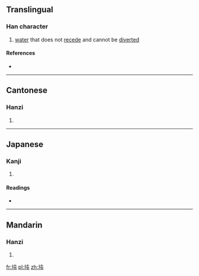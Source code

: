 ==Translingual==

===Han character===
{{Han char|rn=32|rad=土|as=04|sn=7|four=4511<sub>7</sub>|canj=土心山 (GPU)|ids=⿰[[土]][[屯]]}}

#  [[water]] that does not [[recede]] and cannot be [[divert]]ed

====References====
* {{Han ref|kx=0225.060|dkj=04923|dj=0459.260|hdz=10422.050|uh=5749|ud=22345|bh=CAAD|bd=51885}}

----

==Cantonese==

===Hanzi===
{{yue-hanzi|jyut=|y=tyun4}}

# {{defn|lang=yue|sort=土04}}

----

==Japanese==

===Kanji===
{{ja-kanji|grade=|rs=土04}}

# {{defn|lang=ja|sort=土04}}

====Readings====
* {{ja-readings|on=[[とん]] (ton), [[どん]] (don)|kun=[[ふさぐ]] (fusagu), [[きずく]] (kizuku), [[うね]] (une), [[ふさがる]] (fusagaru)}}

----

==Mandarin==

===Hanzi===
{{cmn-hanzi|pin=[[tún]] ([[tun2]])|wg=t'un<sup>2</sup>}}

# {{defn|lang=cmn|sort=土04}}

[[fr:坉]]
[[pl:坉]]
[[zh:坉]]